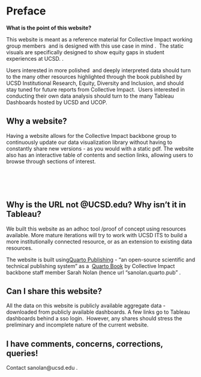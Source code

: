 # Preface {.unnumbered}

**What is the point of this website?**

This website is meant as a reference material for Collective Impact working group members  and is designed with this use case in mind .  The static visuals are specifically designed to show equity gaps in student experiences at UCSD. . 

Users interested in more polished  and deeply interpreted data should turn to the many other resources highlighted through the book published by UCSD Institutional Research, Equity, Diversity and Inclusion, and should stay tuned for future reports from Collective Impact.  Users interested in conducting their own data analysis should turn to the many Tableau Dashboards hosted by UCSD and UCOP. 

## **Why a website?**

Having a website allows for the Collective Impact backbone group to continuously update our data visualization library without having to constantly share new versions - as you would with a static pdf. The website also has an interactive table of contents and section links, allowing users to browse through sections of interest.

\
\
\

## **Why is the URL not \@UCSD.edu? Why isn't it in Tableau?**

We built this website as an adhoc tool /proof of concept using resources available. More mature iterations will try to work with UCSD ITS to build a more institutionally connected resource, or as an extension to existing data resources.

The website is built using[Quarto Publishing](https://quarto.org/) - "an open-source scientific and technical publishing system" as a  [Quarto Book](https://quarto.org/docs/books/) by Collective Impact backbone staff member Sarah Nolan (hence url "sanolan.quarto.pub" .  

## **Can I share this website?**

All the data on this website is publicly available aggregate data - downloaded from publicly available dashboards. A few links go to Tableau dashboards behind a sso login.  However, any shares should stress the preliminary and incomplete nature of the current website. 

## **I have comments, concerns, corrections, queries!**

Contact sanolan\@ucsd.edu . 

\
